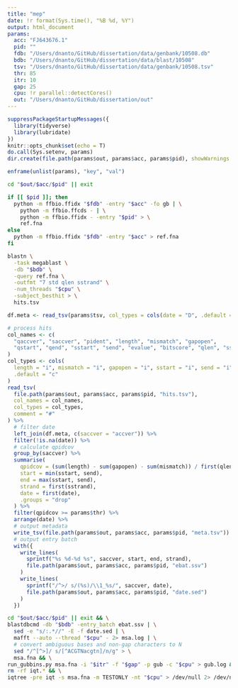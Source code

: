 ```yaml
---
title: "mep"
date: !r format(Sys.time(), "%B %d, %Y")
output: html_document
params:
  acc: "FJ643676.1"
  pid: ""
  fdb: "/Users/dnanto/GitHub/dissertation/data/genbank/10508.db"
  bdb: "/Users/dnanto/GitHub/dissertation/data/blast/10508"
  tsv: "/Users/dnanto/GitHub/dissertation/data/genbank/10508.tsv"
  thr: 85
  itr: 10
  gap: 25
  cpu: !r parallel::detectCores()
  out: "/Users/dnanto/GitHub/dissertation/out"
---
```


```r
suppressPackageStartupMessages({
  library(tidyverse)
  library(lubridate)
})
knitr::opts_chunk$set(echo = T)
do.call(Sys.setenv, params)
dir.create(file.path(params$out, params$acc, params$pid), showWarnings = F, recursive = T)
```

```r
enframe(unlist(params), "key", "val")
```

```bash
cd "$out/$acc/$pid" || exit

if [[ $pid ]]; then
  python -m ffbio.ffidx "$fdb" -entry "$acc" -fo gb | \
    python -m ffbio.ffcds - | \
    python -m ffbio.ffidx - -entry "$pid" > \
    ref.fna
else
  python -m ffbio.ffidx "$fdb" -entry "$acc" > ref.fna
fi

blastn \
  -task megablast \
  -db "$bdb" \
  -query ref.fna \
  -outfmt "7 std qlen sstrand" \
  -num_threads "$cpu" \
  -subject_besthit > \
  hits.tsv
```

```r
df.meta <- read_tsv(params$tsv, col_types = cols(date = "D", .default = "c"), na = "?")

# process hits
col_names <- c(
  "qaccver", "saccver", "pident", "length", "mismatch", "gapopen",
  "qstart", "qend", "sstart", "send", "evalue", "bitscore", "qlen", "sstrand"
)
col_types <- cols(
  length = "i", mismatch = "i", gapopen = "i", sstart = "i", send = "i", qlen = "i",
  .default = "c"
)
read_tsv(
  file.path(params$out, params$acc, params$pid, "hits.tsv"),
  col_names = col_names,
  col_types = col_types,
  comment = "#"
) %>%
  # filter date
  left_join(df.meta, c(saccver = "accver")) %>%
  filter(!is.na(date)) %>%
  # calculate qpidcov
  group_by(saccver) %>%
  summarise(
    qpidcov = (sum(length) - sum(gapopen) - sum(mismatch)) / first(qlen) * 100,
    start = min(sstart, send),
    end = max(sstart, send),
    strand = first(sstrand),
    date = first(date),
    .groups = "drop"
  ) %>%
  filter(qpidcov >= params$thr) %>%
  arrange(date) %>%
  # output metadata
  write_tsv(file.path(params$out, params$acc, params$pid, "meta.tsv")) %>%
  # output entry batch
  with({
    write_lines(
      sprintf("%s %d-%d %s", saccver, start, end, strand),
      file.path(params$out, params$acc, params$pid, "ebat.ssv")
    )
    write_lines(
      sprintf("/^>/ s/(%s)/\\1_%s/", saccver, date),
      file.path(params$out, params$acc, params$pid, "date.sed")
    )
  })
```

```bash
cd "$out/$acc/$pid" || exit && \
blastdbcmd -db "$bdb" -entry_batch ebat.ssv | \
  sed -e "s/:.*//" -E -f date.sed | \
  mafft --auto --thread "$cpu" - 2> msa.log | \
  # convert ambiguous bases and non-gap characters to N
  sed "/^[^>]/ s/[^ACGTNacgtn]/n/g" > \
  msa.fna && \
run_gubbins.py msa.fna -i "$itr" -f "$gap" -p gub -c "$cpu" > gub.log && \
rm -rf iqt.* && \
iqtree -pre iqt -s msa.fna -m TESTONLY -nt "$cpu" > /dev/null 2> /dev/null
```
